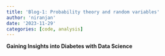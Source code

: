 ---
title: 'Blog-1: Probability theory and random variables'
author: 'niranjan'
date: '2023-11-29'
categories: [code, analysis]
---

**Gaining Insights into Diabetes with Data Science**
